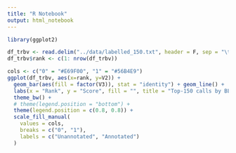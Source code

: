 ```yaml
---
title: "R Notebook"
output: html_notebook
---
```


```r
library(ggplot2)
```

```r
df_trbv <- read.delim("../data/labelled_150.txt", header = F, sep = "\t")
df_trbv$rank <- c(1: nrow(df_trbv))

cols <- c("0" = "#E69F00", "1" = "#56B4E9")
ggplot(df_trbv, aes(x=rank, y=V2)) + 
  geom_bar(aes(fill = factor(V3)), stat = "identity") + geom_line() +
  labs(x = "Rank", y = "Score", fill = "", title = "Top-150 calls by BLASTn, TRBV") +
  theme_bw() +
  # theme(legend.position = "bottom") +
  theme(legend.position = c(0.8, 0.8)) +
  scale_fill_manual(
    values = cols,
    breaks = c("0", "1"),
    labels = c("Unannotated", "Annotated")
  )
```